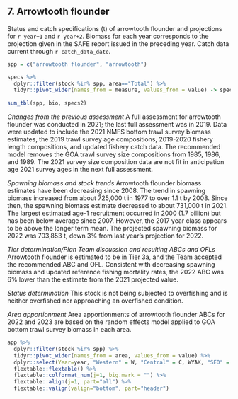 ## 7. Arrowtooth flounder
Status and catch specifications (t) of arrowtooth flounder and projections for `r year+1` and `r year+2`. 
Biomass for each year corresponds to the projection given in the SAFE report issued in the preceding year. 
Catch data current through `r catch_data_date`.

```r
spp = c("arrowtooth flounder", "arrowtooth")

specs %>% 
  dplyr::filter(stock %in% spp, area=="Total") %>% 
  tidyr::pivot_wider(names_from = measure, values_from = value) -> specs2
  
sum_tbl(spp, bio, specs2)
```

*Changes from the previous assessment*
A full assessment for arrowtooth flounder was conducted in 2021; the last full assessment was in 2019. Data were updated to include the 2021 NMFS bottom trawl survey biomass estimates, the 2019 trawl survey age compositions, 2019-2020 fishery length compositions, and updated fishery catch data. The recommended model removes the GOA trawl survey size compositions from 1985, 1986, and 1989. The 2021 survey size composition data are not fit in anticipation age 2021 survey ages in the next full assessment.

*Spawning biomass and stock trends*
Arrowtooth flounder biomass estimates have been decreasing since 2008. The trend in spawning biomass increased from about 725,000 t in 1977 to over 1.1 t by 2008. Since then, the spawning biomass estimate decreased to about 731,000 t in 2021. The largest estimated age-1 recruitment occurred in 2000 (1.7 billion) but has been below average since 2007. However, the 2017 year class appears to be above the longer term mean. The projected spawning biomass for 2022 was 703,853 t, down 3% from last year’s projection for 2022.

*Tier determination/Plan Team discussion and resulting ABCs and OFLs*
Arrowtooth flounder is estimated to be in Tier 3a, and the Team accepted the recommended ABC and OFL. Consistent with decreasing spawning biomass and updated reference fishing mortality rates, the 2022 ABC was 6% lower than the estimate from the 2021 projected value.

*Status determination*
This stock is not being subjected to overfishing and is neither overfished nor approaching an overfished condition.

*Area apportionment*
Area apportionments of arrowtooth flounder ABCs for 2022 and 2023 are based on the random effects model applied to GOA bottom trawl survey biomass in each area.

```r
app %>% 
  dplyr::filter(stock %in% spp) %>% 
  tidyr::pivot_wider(names_from = area, values_from = value) %>% 
  dplyr::select(Year=year, "Western" = W, "Central" = C, WYAK, "SEO" = "EYAK/SEO", Total ) %>% 
  flextable::flextable() %>% 
  flextable::colformat_num(j=1, big.mark = "") %>% 
  flextable::align(j=1, part="all") %>% 
  flextable::valign(valign="bottom", part="header")
```

